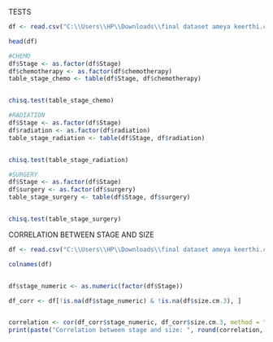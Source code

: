  TESTS
```{r}

df <- read.csv("C:\\Users\\HP\\Downloads\\final dataset ameya keerthi.csv")

head(df)

#CHEMO
df$Stage <- as.factor(df$Stage)
df$chemotherapy <- as.factor(df$chemotherapy)
table_stage_chemo <- table(df$Stage, df$chemotherapy)


chisq.test(table_stage_chemo)

#RADIATION
df$Stage <- as.factor(df$Stage)
df$radiation <- as.factor(df$radiation)
table_stage_radiation <- table(df$Stage, df$radiation)


chisq.test(table_stage_radiation)

#SURGERY
df$Stage <- as.factor(df$Stage)
df$surgery <- as.factor(df$surgery)
table_stage_surgery <- table(df$Stage, df$surgery)


chisq.test(table_stage_surgery)

```
CORRELATION BETWEEN STAGE AND SIZE

```{r}
df <- read.csv("C:\\Users\\HP\\Downloads\\final dataset ameya keerthi.csv")

colnames(df)


df$stage_numeric <- as.numeric(factor(df$Stage))

df_corr <- df[!is.na(df$stage_numeric) & !is.na(df$size.cm.3), ]


correlation <- cor(df_corr$stage_numeric, df_corr$size.cm.3, method = "pearson")
print(paste("Correlation between stage and size: ", round(correlation, 3)))

```
 